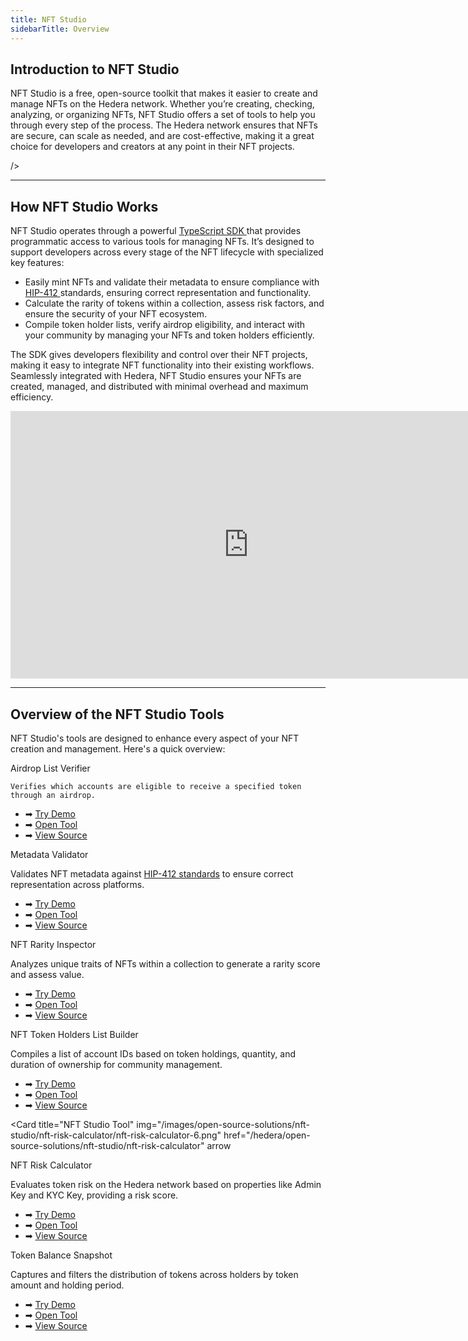 ```yaml
---
title: NFT Studio
sidebarTitle: Overview
---
```

## Introduction to NFT Studio

NFT Studio is a free, open-source toolkit that makes it easier to create and manage NFTs on the Hedera network. Whether you’re creating, checking, analyzing, or organizing NFTs, NFT Studio offers a set of tools to help you through every step of the process. The Hedera network ensures that NFTs are secure, can scale as needed, and are cost-effective, making it a great choice for developers and creators at any point in their NFT projects.


<Columns cols={3}>
  <Card
    title="➡ How NFT Studio Works"
    href="#how-nft-studio-works"
  />
  <Card
    title="➡ NFT Studio Tools Overview"
    href="#overview-of-the-nft-studio-tools"
  />
  <Card
    title="➡ Try NFT Studio Now"
    href="https://nft-studio.hashgraph.com/"
    arrow
  />
  <Card
    title="➡ Explore the Hedera NFT SDK"
    href="https://github.com/hashgraph/hedera-nft-sdk"
    arrow
  />
  <Card
    title="➡ Watch Video Demos"
    href="https://youtube.com/playlist?list=PLry5QWQDs-uJm_nzdO8S5RzdsFNeMtioA&#x26;si=H3Xdllhlnw9mN-M-"
    arrow
  />
  />
</Columns>

***

## **How NFT Studio Works**

NFT Studio operates through a powerful [TypeScript SDK ](https://github.com/hashgraph/hedera-nft-sdk)that provides programmatic access to various tools for managing NFTs. It’s designed to support developers across every stage of the NFT lifecycle with specialized key features:

* Easily mint NFTs and validate their metadata to ensure compliance with [HIP-412 ](https://hips.hedera.com/hip/hip-412)standards, ensuring correct representation and functionality.
* Calculate the rarity of tokens within a collection, assess risk factors, and ensure the security of your NFT ecosystem.
* Compile token holder lists, verify airdrop eligibility, and interact with your community by managing your NFTs and token holders efficiently.

The SDK gives developers flexibility and control over their NFT projects, making it easy to integrate NFT functionality into their existing workflows. Seamlessly integrated with Hedera, NFT Studio ensures your NFTs are created, managed, and distributed with minimal overhead and maximum efficiency.


<iframe width="761" height="428" src="https://www.youtube.com/embed/e-oP4PZg0FQ" title="NFT Studio | Introduction" frameborder="0" allow="accelerometer; autoplay; clipboard-write; encrypted-media; gyroscope; picture-in-picture; web-share" referrerpolicy="strict-origin-when-cross-origin" allowfullscreen></iframe>

***

## Overview of the NFT Studio Tools

NFT Studio's tools are designed to enhance every aspect of your NFT creation and management. Here's a quick overview:

<Columns cols={3}>
  <Card title="NFT Studio Tools" img="/images/open-source-solutions/nft-studio/airdrop-list-verifier/airdrop-list-verifier-2.png" href="/hedera/open-source-solutions/nft-studio/airdrop-list-verifier" style={{width: '25px', height: '25px' }} arrow>
    Airdrop List Verifier

    Verifies which accounts are eligible to receive a specified token through an airdrop.

  - ➡ [Try Demo](/hedera/open-source-solutions/nft-studio/airdrop-list-verifier)
  - ➡ [Open Tool](https://nft-studio.hashgraph.com/airdrop-list-verifier/)
  - ➡ [View Source](https://github.com/hedera-dev/airdrop-verifier)
  </Card>
  <Card
    title="NFT Studio Tool"
    img="/images/open-source-solutions/nft-studio/metadata-validator/metadata-validator-6.png"
    href="/hedera/open-source-solutions/nft-studio/metadata-validator"
    style={{width: '25px', height: '25px' }}
    arrow
  >
  Metadata Validator

  Validates NFT metadata against [HIP-412 standards](https://hips.hedera.com/hip/hip-412) to ensure correct representation across platforms.

  - ➡ [Try Demo](/hedera/open-source-solutions/nft-studio/metadata-validator)
  - ➡ [Open Tool](https://nft-studio.hashgraph.com/metadata-validator/)
  - ➡ [View Source](https://github.com/hedera-dev/metadata-validator)
  </Card>
  <Card
    title="NFT Studio Tool"
    img="/hedera/~gitbook/image?url=https%3A%2F%2F72010995-files.gitbook.io%2F%7E%2Ffiles%2Fv0%2Fb%2Fgitbook-x-prod.appspot.com%2Fo%2Fspaces%252F-LsUmP_7NoX2exvbv_Ps%252Fuploads%252Fquf9thntfvgbFYeILqvd%252Fnft-studio-rarity-inspector.png%3Falt%3Dmedia%26token%3D6f441a4a-dea7-427c-bb21-4569f4e7744b&width=752&dpr=4&quality=100&sign=9d0b4600&sv=2"
    href="/hedera/open-source-solutions/nft-studio/nft-rarity-inspector"
    style={{width: '25px', height: '25px' }}
    arrow
  >
  NFT Rarity Inspector

  Analyzes unique traits of NFTs within a collection to generate a rarity score and assess value.

  - ➡ [Try Demo](/hedera/open-source-solutions/nft-studio/nft-rarity-inspector)
  - ➡ [Open Tool](https://nft-studio.hashgraph.com/nft-rarity-inspector/)
  - ➡ [View Source](https://github.com/hedera-dev/rarity-inspector)
  </Card>
  <Card
    title="NFT Studio Tool"
    img="/images/open-source-solutions/nft-studio\nft-token-holders-list-builder/nft-token-holders-list-builder-7.png"
    href="/hedera/open-source-solutions/nft-studio/nft-token-holders-list-builder"
    style={{width: '25px', height: '25px' }}
    arrow
  >
  NFT Token Holders List Builder

  Compiles a list of account IDs based on token holdings, quantity, and duration of ownership for community management.

  - ➡ [Try Demo](/hedera/open-source-solutions/nft-studio/nft-token-holders-list-builder)
  - ➡ [Open Tool](https://nft-studio.hashgraph.com/token-holders-list-builder/)
  - ➡ [View Source](https://github.com/hedera-dev/token-holders-list-builder)
  </Card>


  <Card
    title="NFT Studio Tool"
    img="/images/open-source-solutions/nft-studio/nft-risk-calculator/nft-risk-calculator-6.png"
    href="/hedera/open-source-solutions/nft-studio/nft-risk-calculator"
    arrow
  >
  NFT Risk Calculator

  Evaluates token risk on the Hedera network based on properties like Admin Key and KYC Key, providing a risk score.

  - ➡ [Try Demo](/hedera/open-source-solutions/nft-studio/nft-risk-calculator)
  - ➡ [Open Tool](https://nft-studio.hashgraph.com/nft-risk-calculator/)
  - ➡ [View Source](https://github.com/hedera-dev/risk-calculator-for-hedera-tokens)
  </Card>
  <Card
    title="NFT Studio Tool"
    img="/images/open-source-solutions/nft-studio/token-balance-snapshot/token-balance-snapshot-4.png"
    style={{width: '25px', height: '25px' }}
    arrow
  >
  Token Balance Snapshot

  Captures and filters the distribution of tokens across holders by token amount and holding period.

  - ➡ [Try Demo](/hedera/open-source-solutions/nft-studio/token-balance-snapshot)
  - ➡ [Open Tool](https://nft-studio.hashgraph.com/snapshot-tool/)
  - ➡ [View Source](https://github.com/hedera-dev/balance-snapshot)
  </Card>
</Columns>